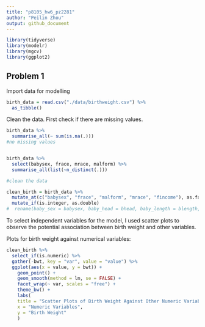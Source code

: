 ```yaml
---
title: "p8105_hw6_pz2281"
author: "Peilin Zhou"
output: github_document
---
```


```r
library(tidyverse)
library(modelr)
library(mgcv)
library(ggplot2)
```

## Problem 1

Import data for modelling

```r
birth_data = read.csv("./data/birthweight.csv") %>%
  as_tibble()
```

Clean the data. First check if there are missing values.

```r
birth_data %>% 
  summarise_all(~ sum(is.na(.)))
#no missing values


birth_data %>% 
  select(babysex, frace, mrace, malform) %>% 
  summarise_all(list(~n_distinct(.)))

#clean the data

clean_birth = birth_data %>% 
  mutate_at(c("babysex", "frace", "malform", "mrace", "fincome"), as.factor) %>% 
  mutate_if(is.integer, as.double) 
#  rename(baby_sex = babysex, baby_head = bhead, baby_length = blength, baby_weight = bweight, m_del)

```

To select independent variables for the model, I used scatter plots to observe the potential association between birth weight and other variables.

Plots for birth weight against numerical variables:
```r
clean_birth %>%
  select_if(is.numeric) %>% 
  gather(-bwt, key = "var", value = "value") %>% 
  ggplot(aes(x = value, y = bwt)) +
    geom_point() +
    geom_smooth(method = lm, se = FALSE) +
    facet_wrap(~ var, scales = "free") +
    theme_bw() +
    labs(
    title = "Scatter Plots of Birth Weight Against Other Numeric Variables",
    x = "Numeric Variables",
    y = "Birth Weight"
    )
```


